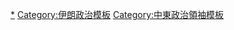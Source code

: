 {{Navbox
|bodyclass=hlist

|name  = Supreme Leaders of Iran
|title = [[伊朗最高领袖|<span style="color:#cf2c25;">伊朗伊斯兰共和国最高领袖</span>]] 
|titlestyle = background:#02BC00; color:#cf2c25;<!--Iran flag's red and green, respectively-->
|groupstyle = background:#02BC00; color:#FFFFFF; <!--ditto-->
|image  = [[File:Emblem_of_Iran.svg|50px]]
|list1  = 
*[[鲁霍拉·穆萨维·霍梅尼]]→[[阿里·哈梅內伊]]
}}<noinclude>
[[Category:伊朗最高领袖|*]]
[[Category:伊朗政治模板]]
[[Category:中東政治領袖模板]]
</noinclude>